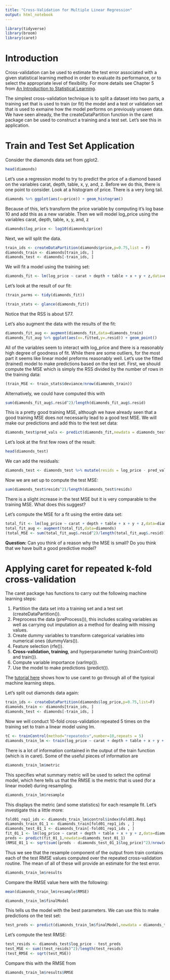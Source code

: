 ```yaml
---
title: "Cross-Validation for Multiple Linear Regression"
output: html_notebook
---
```


```r
library(tidyverse)
library(broom)
library(caret)
```


# Introduction


Cross-validation can be used to estimate the test
error associated with a given statistical learning method in order to evaluate
its performance, or to select the appropriate level of flexibility. For more details see Chapter 5 from [An Introduction to Statistical Learning](http://faculty.marshall.usc.edu/gareth-james/ISL/ISLR%20Seventh%20Printing.pdf). 


The simplest cross-validation technique is to split a dataset into two parts, a training set that is used to train (or fit) the model and a test or validation set that is used to exmaine how the model performs on previously unseen data. We have seen already, the the createDataPartition function in the caret package can be used to construct a training and a test set. Let's see this in application. 

# Train and Test Set Application 

Consider the diamonds data set from gglot2. 

```r
head(diamonds)
```


Let's use a regression model to try to predict the price of a diamond based on the variables carat, depth, table, x, y, and, z. Before we do this, there is one point to consider. Look at a histogram of price. There is a very long tail. 

```r
diamonds %>% ggplot(aes(x=price)) + geom_histogram()
```

Because of this, let's transform the price variable by computing it's log base 10 and add this as a new variable. Then we will model log_price using the variables carat, depth, table, x, y, and, z

```r
diamonds$log_price <- log10(diamonds$price)
```


Next, we will split the data. 

```r
train_ids <- createDataPartition(diamonds$price,p=0.75,list = F)
diamonds_train <- diamonds[train_ids, ]
diamonds_test <- diamonds[-train_ids, ]
```

We will fit a model using the training set:
```r
diamonds_fit <- lm(log_price ~ carat + depth + table + x + y + z,data=diamonds_train)
```

Let's look at the result of our fit:
```r
(train_parms <- tidy(diamonds_fit))
```

```r
(train_stats <- glance(diamonds_fit))
```
Notice that the RSS is about 577. 


Let's also augment the data with the results of the fit:
```r
diamonds_fit_aug <- augment(diamonds_fit,data=diamonds_train)
diamonds_fit_aug %>% ggplot(aes(x=.fitted,y=.resid)) + geom_point()
```

All of the variables seem to interact with log_price and there is a reasonably high degree of goodness of fit. While there are some outliers, for the most part it seems like  linear model preforms reasonably well. Let's use the fitted (trained) model to make predictions based on the test set. First, we should compute the MSE which is simply the RSS divided by the number of rows in the training data:

```r
(train_MSE <- train_stats$deviance/nrow(diamonds_train))
```

Alternatively, we could have computed this with
```r
sum(diamonds_fit_aug$.resid^2)/length(diamonds_fit_aug$.resid)
```

This is a pretty good training MSE, although we have already seen that a good training MSE does not necessarily lead to a good test MSE. We will make our predictions and add this to the test set data:
```r
diamonds_test$pred_vals <- predict(diamonds_fit,newdata = diamonds_test)
```

Let's look at the first few rows of the result:
```r
head(diamonds_test)
```

We can add the residuals:
```r
diamonds_test <- diamonds_test %>% mutate(resids = log_price - pred_vals)
```

Now we are set up to compute the test MSE:
```r
sum(diamonds_test$resids^2)/length(diamonds_test$resids)
```

There is a slight increase in the test MSE but it is very comparable to the training MSE. What does this suggest? 


Let's compute the MSE for a fit using the entire data set:
```r
total_fit <- lm(log_price ~ carat + depth + table + x + y + z,data=diamonds)
total_fit_aug <- augment(total_fit,data=diamonds)
(total_MSE <- sum(total_fit_aug$.resid^2)/length(total_fit_aug$.resid))
```


**Question:** Can you think of a reason why the MSE is small? Do you think that we have built a good predictive model? 

 
# Applying caret for repeated k-fold cross-validation

The caret package has functions to carry out the following machine learning steps:

1) Partition the data set into a training set and a test set (createDataPartition()).
2) Preprocess the data (preProcess()), this includes scaling variables as well as carrying out imputation as a method for dealing with missing values.
3) Create dummy variables to transform categorical variables into numerical ones (dummyVars()).
4) Feature selection (rfe()).
5) **Cross-validation, training**, and hyperparameter tuning (trainControl() and train()).
6) Compute variable importance (varImp()).
7) Use the model to make predictions (predict()). 

The [tutorial here](https://www.machinelearningplus.com/machine-learning/caret-package/) shows how to use caret to go through all of the typical machine learning steps. 

Let's split out diamonds data again:
```r
train_ids <- createDataPartition(diamonds$log_price,p=0.75,list=F)
diamonds_train <- diamonds[train_ids, ]
diamonds_test <- diamonds[-train_ids, ]
```

Now we will conduct 10-fold cross-validation repeated 5 times on the training set to train a linear model using lm. 
```r
tC <- trainControl(method="repeatedcv",number=10,repeats = 5)
diamonds_train_lm <- train(log_price ~ carat + depth + table + x + y + z,data=diamonds_train,method="lm",trControl=tC)
```

There is a lot of information contained in the output of the train function (which is in caret). Some of the useful pieces of information are
```r
diamonds_train_lm$metric
```

This specifies what summary metric will be used to select the optimal model, which here tells us that the RMSE is the metric that is used (for a linear model) during resampling. 

```r
diamonds_train_lm$resample
```

This displays the metric (and some statistics) for each resample fit. Let's investigate this a little more:
```r
fold01_rep1_ids <- diamonds_train_lm$control$index$Fold01.Rep1
diamonds_train_01_1 <- diamonds_train[fold01_rep1_ids , ]
diamonds_test_01_1 <- diamonds_train[-fold01_rep1_ids , ]
fit_01_1 <- lm(log_price ~ carat + depth + table + x + y + z,data=diamonds_train_01_1)
preds <- predict(fit_01_1,newdata=diamonds_test_01_1)
(RMSE_01_1 <- sqrt(sum((preds - diamonds_test_01_1$log_price)^2)/nrow(diamonds_test_01_1)))
```

Thus we see that the resample component of the output from train contains each of the test RMSE values computed over the repeated cross-validation routine. The mean of all of these will provide an estimate for the test error. 


```r
diamonds_train_lm$results
```

Compare the RMSE value here with the following:

```r
mean(diamonds_train_lm$resample$RMSE)
```


```r
diamonds_train_lm$finalModel
```

This tells us the model with the best parameters. We can use this to make predictions on the test set:
```r
test_preds <- predict(diamonds_train_lm$finalModel,newdata = diamonds_test)
```

Let's compute the test RMSE:
```r
test_resids <- diamonds_test$log_price - test_preds
test_MSE <- sum((test_resids)^2)/length(test_resids)
(test_RMSE <- sqrt(test_MSE))
```

Compare this with the RMSE from
```r
diamonds_train_lm$results$RMSE
```



